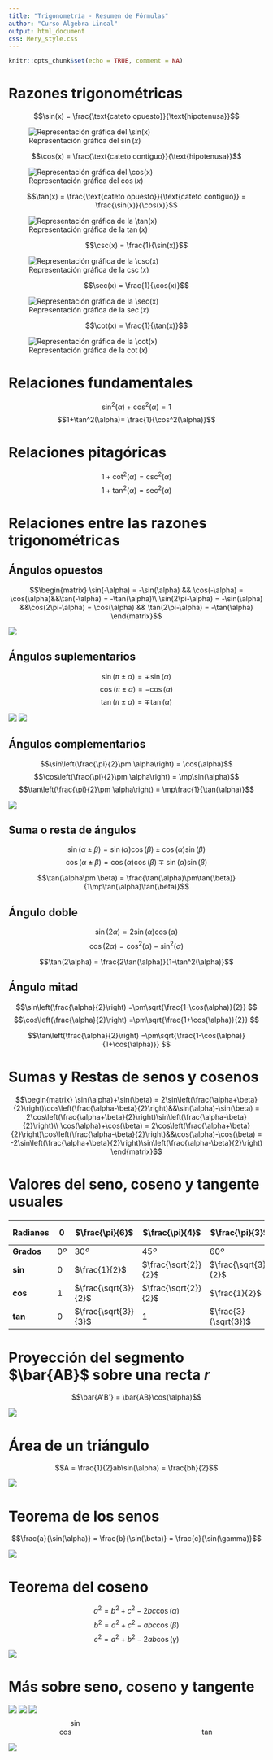 ```yaml
---
title: "Trigonometría - Resumen de Fórmulas"
author: "Curso Álgebra Lineal"
output: html_document
css: Mery_style.css
---
```


```r
knitr::opts_chunk$set(echo = TRUE, comment = NA)
```

# Razones trigonométricas

$$\sin(x) = \frac{\text{cateto opuesto}}{\text{hipotenusa}}$$

<div class = "center">
![<l class = "phototext">Representación gráfica del $\sin(x)$</l>](Images/sin.png)
</div>

$$\cos(x) = \frac{\text{cateto contiguo}}{\text{hipotenusa}}$$

<div class = "center">
![<l class = "phototext">Representación gráfica del $\cos(x)$</l>](Images/cos.png)
</div>



$$\tan(x) = \frac{\text{cateto opuesto}}{\text{cateto contiguo}} = \frac{\sin(x)}{\cos(x)}$$

<div class = "center">
![<l class = "phototext">Representación gráfica de la $\tan(x)$</l>](Images/tan.png)
</div>

$$\csc(x) = \frac{1}{\sin(x)}$$

<div class = "center">
![<l class = "phototext">Representación gráfica de la $\csc(x)$</l>](Images/cosec.png)
</div>

$$\sec(x) = \frac{1}{\cos(x)}$$

<div class = "center">
![<l class = "phototext">Representación gráfica de la $\sec(x)$</l>](Images/sec.png)
</div>

$$\cot(x) = \frac{1}{\tan(x)}$$

<div class = "center">
![<l class = "phototext">Representación gráfica de la $\cot(x)$</l>](Images/cotan.png)
</div>

# Relaciones fundamentales

$$\sin^2(\alpha)+\cos^2(\alpha) = 1$$
$$1+\tan^2(\alpha)= \frac{1}{\cos^2(\alpha)}$$


# Relaciones pitagóricas

$$1+\cot^2(\alpha) = \csc^2(\alpha)$$
$$1+\tan^2(\alpha) = \sec^2(\alpha)$$


# Relaciones entre las razones trigonométricas

## Ángulos opuestos

$$\begin{matrix}
\sin(-\alpha) = -\sin(\alpha) && \cos(-\alpha) = \cos(\alpha)&&\tan(-\alpha) = -\tan(\alpha)\\
\sin(2\pi-\alpha) = -\sin(\alpha) &&\cos(2\pi-\alpha) = \cos(\alpha) && \tan(2\pi-\alpha) = -\tan(\alpha)
\end{matrix}$$

<div class = "center">
![](Images/opuestos.png)
</div>


## Ángulos suplementarios

$$\sin(\pi\pm \alpha) = \mp\sin(\alpha)$$
$$\cos(\pi\pm \alpha) = -\cos(\alpha)$$
$$\tan(\pi\pm \alpha) = \mp\tan(\alpha)$$

<div class = "center">
![](Images/supl.png) ![](Images/supl2.png)
</div>

## Ángulos complementarios

$$\sin\left(\frac{\pi}{2}\pm \alpha\right) = \cos(\alpha)$$
$$\cos\left(\frac{\pi}{2}\pm \alpha\right) = \mp\sin(\alpha)$$
$$\tan\left(\frac{\pi}{2}\pm \alpha\right) = \mp\frac{1}{\tan(\alpha)}$$

<div class = "center">
![](Images/comp.png)
</div>



## Suma o resta de ángulos

$$\sin(\alpha\pm \beta) = \sin(\alpha)\cos(\beta)\pm \cos(\alpha)\sin(\beta)$$
$$\cos(\alpha\pm \beta) = \cos(\alpha)\cos(\beta)\mp \sin(\alpha)\sin(\beta)$$

$$\tan(\alpha\pm \beta) = \frac{\tan(\alpha)\pm\tan(\beta)}{1\mp\tan(\alpha)\tan(\beta)}$$

## Ángulo doble

$$\sin(2\alpha) = 2\sin(\alpha)\cos(\alpha)$$
$$\cos(2\alpha) = \cos^2(\alpha)-\sin^2(\alpha)$$

$$\tan(2\alpha) = \frac{2\tan(\alpha)}{1-\tan^2(\alpha)}$$

## Ángulo mitad

$$\sin\left(\frac{\alpha}{2}\right) =\pm\sqrt{\frac{1-\cos(\alpha)}{2}} $$
$$\cos\left(\frac{\alpha}{2}\right) =\pm\sqrt{\frac{1+\cos(\alpha)}{2}} $$

$$\tan\left(\frac{\alpha}{2}\right) =\pm\sqrt{\frac{1-\cos(\alpha)}{1+\cos(\alpha)}} $$

# Sumas y Restas de senos y cosenos

$$\begin{matrix}
\sin(\alpha)+\sin(\beta) = 2\sin\left(\frac{\alpha+\beta}{2}\right)\cos\left(\frac{\alpha-\beta}{2}\right)&&\sin(\alpha)-\sin(\beta) = 2\cos\left(\frac{\alpha+\beta}{2}\right)\sin\left(\frac{\alpha-\beta}{2}\right)\\
\cos(\alpha)+\cos(\beta) = 2\cos\left(\frac{\alpha+\beta}{2}\right)\cos\left(\frac{\alpha-\beta}{2}\right)&&\cos(\alpha)-\cos(\beta) = -2\sin\left(\frac{\alpha+\beta}{2}\right)\sin\left(\frac{\alpha-\beta}{2}\right)
\end{matrix}$$

# Valores del seno, coseno y tangente usuales

Radianes | $0$ | $\frac{\pi}{6}$ | $\frac{\pi}{4}$ | $\frac{\pi}{3}$ | $\frac{\pi}{2}$ |
--- | ---  | ---  | ---  | ---  | ---  |
**Grados** | $0º$ | $30º$ | $45º$ | $60º$ | $90º$ |
**sin** | $0$ | $\frac{1}{2}$ | $\frac{\sqrt{2}}{2}$ | $\frac{\sqrt{3}}{2}$ | $1$ |
**cos** | $1$ | $\frac{\sqrt{3}}{2}$ | $\frac{\sqrt{2}}{2}$ | $\frac{1}{2}$ | $0$ |
**tan** | $0$ | $\frac{\sqrt{3}}{3}$ | $1$ | $\frac{3}{\sqrt{3}}$ | $\infty$ |


# Proyección del segmento $\bar{AB}$ sobre una recta $r$

$$\bar{A'B'} = \bar{AB}\cos(\alpha)$$

<div class = "center">
![](Images/triangle.png)
</div>

# Área de un triángulo

$$A = \frac{1}{2}ab\sin(\alpha) = \frac{bh}{2}$$

<div class = "center">
![](Images/triangle2.png)
</div>

# Teorema de los senos

$$\frac{a}{\sin(\alpha)} = \frac{b}{\sin(\beta)} = \frac{c}{\sin(\gamma)}$$

<div class = "center">
![](Images/triangle3.png)
</div>

# Teorema del coseno

$$a^2 = b^2+c^2-2bc\cos(\alpha)$$
$$b^2 = a^2+c^2-abc\cos(\beta)$$
$$c^2 = a^2+b^2-2ab\cos(\gamma)$$

<div class = "center">
![](Images/triangle3.png)
</div>

# Más sobre seno, coseno y tangente

<div class = "center">
![](Images/sin++.png)
![](Images/cos++.png)
![](Images/tan++.png)
$$\sin\quad\qquad\qquad\qquad\qquad\qquad\qquad\qquad \cos\qquad\qquad\qquad\qquad\qquad\qquad\qquad\qquad \tan$$
</div>




<div class = "center">
![](Images/angles.png )
</div>


